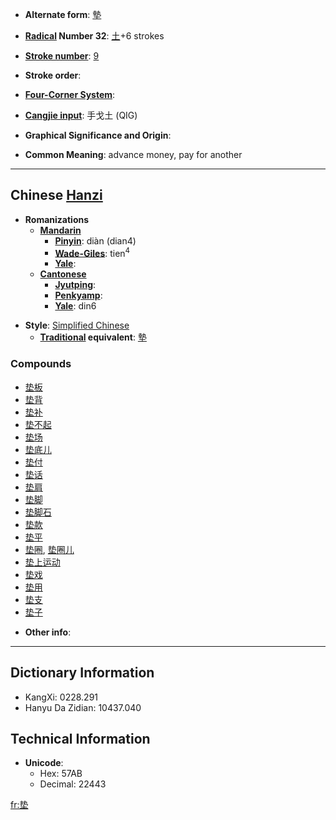 * '''Alternate form''': [[墊]]

* '''[[Wiktionary:Chinese radical index| Radical]] Number 32''': [[Wiktionary:Chinese radical index 土|土]]+6 strokes

* '''[[Wiktionary:Chinese total strokes index|Stroke number]]''': [[Wiktionary:Chinese total strokes index 9|9]]

* '''Stroke order''': 

* '''[[Wiktionary:Chinese four corner index|Four-Corner System]]''': 

* '''[[Wiktionary:Chinese Cangjie index|Cangjie input]]''': 手戈土 (QIG)

* '''Graphical Significance and Origin''': 

* '''Common Meaning''': advance money, pay for another

----

== Chinese [[Hanzi]] ==

* '''Romanizations'''
** '''[[Mandarin]]'''
*** '''[[Pinyin]]''': diàn (dian4)
*** '''[[Wade-Giles]]''': tien<sup>4</sup>
*** '''[[Yale]]''': 
** '''[[Cantonese]]'''
*** '''[[Jyutping]]''':
*** '''[[Penkyamp]]''': 
*** '''[[Yale]]''': din6

* '''Style''': [[Simplified Chinese]] 
** '''[[Traditional Chinese|Traditional]] equivalent''': [[墊]]

===Compounds===
*[[垫板]]
*[[垫背]]
*[[垫补]]
*[[垫不起]]
*[[垫场]]
*[[垫底儿]]
*[[垫付]]
*[[垫话]]
*[[垫肩]]
*[[垫脚]]
*[[垫脚石]]
*[[垫款]]
*[[垫平]]
*[[垫圈]], [[垫圈儿]]
*[[垫上运动]]
*[[垫戏]]
*[[垫用]]
*[[垫支]]
*[[垫子]]

* '''Other info''': 

----

== Dictionary Information ==

* KangXi: 0228.291
* Hanyu Da Zidian: 10437.040

== Technical Information ==

* '''Unicode''':
** Hex: 57AB
** Decimal: 22443

[[fr:垫]]